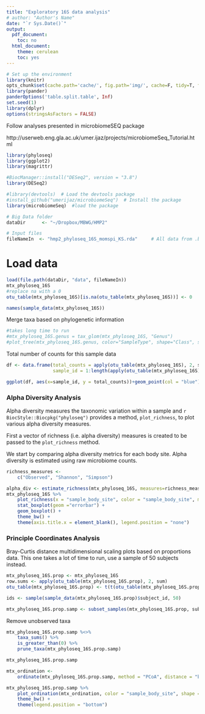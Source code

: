 ```yaml
---
title: "Exploratory 16S data analysis"
# author: "Author's Name"
date: "`r Sys.Date()`"
output:
  pdf_document:
    toc: no
  html_document:
    theme: cerulean
    toc: yes
---
```



```r
# Set up the environment
library(knitr)
opts_chunk$set(cache.path='cache/', fig.path='img/', cache=F, tidy=T, fig.keep='high', echo=F, dpi=100, warnings=F, message=F, comment=NA, warning=F, results='as.is', fig.width = 10, fig.height = 6) #out.width=700, 
library(pander)
panderOptions('table.split.table', Inf)
set.seed(1)
library(dplyr)
options(stringsAsFactors = FALSE)
```

Follow analyses presented in microbiomeSEQ package

http://userweb.eng.gla.ac.uk/umer.ijaz/projects/microbiomeSeq_Tutorial.html

```r
library(phyloseq)
library(ggplot2)
library(magrittr)

#BiocManager::install("DESeq2", version = "3.8")
library(DESeq2)

#library(devtools)  # Load the devtools package
#install_github("umerijaz/microbiomeSeq")  # Install the package
library(microbiomeSeq)  #load the package

```


```r
# Big Data folder
dataDir      <- "~/Dropbox/MBWG/HMP2"

# Input files
fileNameIn  <- "hmp2_phyloseq_16S_momspi_KS.rda"     # All data from .biom files, merged by ID

```


# Load data

```r
load(file.path(dataDir, "data", fileNameIn))
mtx_phyloseq_16S
#replace na with a 0
otu_table(mtx_phyloseq_16S)[is.na(otu_table(mtx_phyloseq_16S))] <- 0
```

```r
names(sample_data(mtx_phyloseq_16S))

```

Merge taxa based on phylogenetic information

```r
#takes long time to run
#mtx_phyloseq_16S.genus = tax_glom(mtx_phyloseq_16S, "Genus")
#plot_tree(mtx_phyloseq_16S.genus, color="SampleType", shape="Class", size="abundance")
```


Total number of counts for this sample data


```r
df <- data.frame(total_counts = apply(otu_table(mtx_phyloseq_16S), 2, sum),
                 sample_id = 1:length(apply(otu_table(mtx_phyloseq_16S), 2, sum)))

ggplot(df, aes(x=sample_id, y = total_counts))+geom_point(col = "blue")+theme_bw()
```


### Alpha Diversity Analysis

Alpha diversity measures the taxonomic variation within a sample and
`r BiocStyle::Biocpkg("phyloseq")` provides a method, `plot_richness`, to plot
various alpha diversity measures.

First a vector of richness (i.e. alpha diversity) measures is created to be
passed to the `plot_richness` method.


We start by comparing alpha diversity metrics for each body site. Alpha diversity is estimated using raw microbiome counts. 

```r
richness_measures <-
    c("Observed", "Shannon", "Simpson")
```

```r
alpha_div <- estimate_richness(mtx_phyloseq_16S, measures=richness_measures)
mtx_phyloseq_16S %>%
    plot_richness(x = "sample_body_site", color = "sample_body_site", measures = richness_measures) +
    stat_boxplot(geom ="errorbar") +
    geom_boxplot() +
    theme_bw() +
    theme(axis.title.x = element_blank(), legend.position = "none")
```


### Principle Coordinates Analysis

Bray-Curtis distance multidimensional scaling plots based on proportions data. This one takes a lot of time to run, use a sample of 50 subjects instead.


```r
mtx_phyloseq_16S.prop <- mtx_phyloseq_16S
row.sums <- apply(otu_table(mtx_phyloseq_16S.prop), 2, sum)
otu_table(mtx_phyloseq_16S.prop) <- t(t(otu_table(mtx_phyloseq_16S.prop))/row.sums)

ids <- sample(sample_data(mtx_phyloseq_16S.prop)$subject_id, 50)

mtx_phyloseq_16S.prop.samp <- subset_samples(mtx_phyloseq_16S.prop, subject_id %in% ids)

```

Remove unobserved taxa

```r
mtx_phyloseq_16S.prop.samp %<>%
    taxa_sums() %>%
    is_greater_than(0) %>%
    prune_taxa(mtx_phyloseq_16S.prop.samp)

mtx_phyloseq_16S.prop.samp
```

```r

mtx_ordination <-
    ordinate(mtx_phyloseq_16S.prop.samp, method = "PCoA", distance = "bray")

mtx_phyloseq_16S.prop.samp %>%
    plot_ordination(mtx_ordination, color = "sample_body_site", shape = "sample_body_site") +
    theme_bw() +
    theme(legend.position = "bottom")
```


